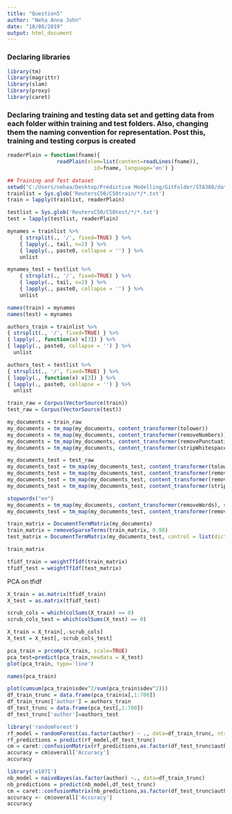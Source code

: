 ```yaml
---
title: "Question5"
author: "Neha Anna John"
date: "18/08/2019"
output: html_document
---
```

### Declaring libraries
```r
library(tm) 
library(magrittr)
library(slam)
library(proxy)
library(caret)
```

### Declaring training and testing data set and getting data from each folder within training and test folders. Also, changing them the naming convention for representation. Post this, training and testing corpus is created
```r
readerPlain = function(fname){
				readPlain(elem=list(content=readLines(fname)), 
							id=fname, language='en') }

## Training and Test dataset
setwd("C:/Users/nehaa/Desktop/Predictive Modelling/GitFolder/STA380/data")
trainlist = Sys.glob('ReutersC50/C50train/*/*.txt')
train = lapply(trainlist, readerPlain) 

testlist = Sys.glob('ReutersC50/C50test/*/*.txt')
test = lapply(testlist, readerPlain)

mynames = trainlist %>%
	{ strsplit(., '/', fixed=TRUE) } %>%
	{ lapply(., tail, n=2) } %>%
	{ lapply(., paste0, collapse = '') } %>%
	unlist

mynames_test = testlist %>%
	{ strsplit(., '/', fixed=TRUE) } %>%
	{ lapply(., tail, n=2) } %>%
	{ lapply(., paste0, collapse = '') } %>%
	unlist

names(train) = mynames
names(test) = mynames

authors_train = trainlist %>%
{ strsplit(., '/', fixed=TRUE) } %>%
{ lapply(., function(x) x[3]) } %>%
{ lapply(., paste0, collapse = '') } %>%
  unlist

authors_test = testlist %>%
{ strsplit(., '/', fixed=TRUE) } %>%
{ lapply(., function(x) x[3]) } %>%
{ lapply(., paste0, collapse = '') } %>%
  unlist

train_raw = Corpus(VectorSource(train))
test_raw = Corpus(VectorSource(test))
```


```r
my_documents = train_raw
my_documents = tm_map(my_documents, content_transformer(tolower))
my_documents = tm_map(my_documents, content_transformer(removeNumbers)) 
my_documents = tm_map(my_documents, content_transformer(removePunctuation)) 
my_documents = tm_map(my_documents, content_transformer(stripWhitespace)) 

my_documents_test = test_raw
my_documents_test = tm_map(my_documents_test, content_transformer(tolower))
my_documents_test = tm_map(my_documents_test, content_transformer(removeNumbers)) 
my_documents_test = tm_map(my_documents_test, content_transformer(removePunctuation)) 
my_documents_test = tm_map(my_documents_test, content_transformer(stripWhitespace))
```


```r
stopwords("en")
my_documents = tm_map(my_documents, content_transformer(removeWords), stopwords("en"))
my_documents_test = tm_map(my_documents_test, content_transformer(removeWords), stopwords("en"))
```

```r
train_matrix = DocumentTermMatrix(my_documents)
train_matrix = removeSparseTerms(train_matrix, 0.98)
test_matrix = DocumentTermMatrix(my_documents_test, control = list(dictionary=Terms(train_matrix)))

train_matrix
```

```r
tfidf_train = weightTfIdf(train_matrix)
tfidf_test = weightTfIdf(test_matrix)
```

PCA on tfidf
```r
X_train = as.matrix(tfidf_train)
X_test = as.matrix(tfidf_test)

scrub_cols = which(colSums(X_train) == 0)
scrub_cols_test = which(colSums(X_test) == 0)

X_train = X_train[,-scrub_cols]
X_test = X_test[,-scrub_cols_test]

pca_train = prcomp(X_train, scale=TRUE)
pca_test=predict(pca_train,newdata = X_test)
plot(pca_train, type='line') 

names(pca_train)
```



```r
plot(cumsum(pca_train$sdev^2/sum(pca_train$sdev^2)))
df_train_trunc = data.frame(pca_train$x[,1:700])
df_train_trunc['author'] = authors_train
df_test_trunc = data.frame(pca_test[,1:700])
df_test_trunc['author']=authors_test

```

```r
library('randomForest')
rf_model = randomForest(as.factor(author) ~ ., data=df_train_trunc, ntree=500, mtry=8, importance=TRUE)
rf_predictions = predict(rf_model,df_test_trunc)
cm = caret::confusionMatrix(rf_predictions,as.factor(df_test_trunc$author))
accuracy = cm$overall['Accuracy']
accuracy
```


```r
library('e1071')
nb_model = naiveBayes(as.factor(author) ~., data=df_train_trunc)
nb_predictions = predict(nb_model,df_test_trunc)
cm = caret::confusionMatrix(nb_predictions,as.factor(df_test_trunc$author))
accuracy <- cm$overall['Accuracy']
accuracy

```








